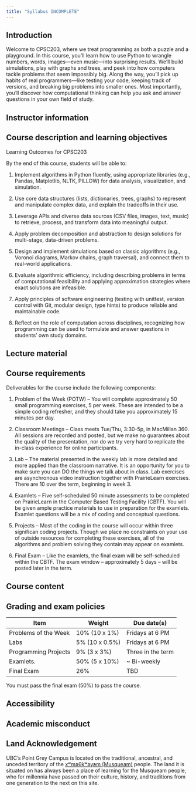```yaml
---
title: "Syllabus INCOMPLETE"
---
```


## Introduction

Welcome to CPSC203, where we treat programming as both a puzzle and a playground. In this course, you’ll learn how to use Python to wrangle numbers, words, images—even music—into surprising results. We’ll build simulations, play with graphs and trees, and peek into how computers tackle problems that seem impossibly big. Along the way, you’ll pick up habits of real programmers—like testing your code, keeping track of versions, and breaking big problems into smaller ones. Most importantly, you’ll discover how computational thinking can help you ask and answer questions in your own field of study.

## Instructor information

## Course description and learning objectives

Learning Outcomes for CPSC203

By the end of this course, students will be able to:

1. Implement algorithms in Python fluently, using appropriate libraries (e.g., Pandas, Matplotlib, NLTK, PILLOW) for data analysis, visualization, and simulation.

2. Use core data structures (lists, dictionaries, trees, graphs) to represent and manipulate complex data, and explain the tradeoffs in their use.

3. Leverage APIs and diverse data sources (CSV files, images, text, music) to retrieve, process, and transform data into meaningful output.

4. Apply problem decomposition and abstraction to design solutions for multi-stage, data-driven problems.

5. Design and implement simulations based on classic algorithms (e.g., Voronoi diagrams, Markov chains, graph traversal), and connect them to real-world applications.

6. Evaluate algorithmic efficiency, including describing problems in terms of computational feasibility and applying approximation strategies where exact solutions are infeasible.

7. Apply principles of software engineering (testing with unittest, version control with Git, modular design, type hints) to produce reliable and maintainable code.

8. Reflect on the role of computation across disciplines, recognizing how programming can be used to formulate and answer questions in students’ own study domains.

## Lecture material

## Course requirements

Deliverables for the course include the following components:

1. Problem of the Week (POTW) -- You will complete approximately 50 small programming exercises, 5 per week. These are intended to be a simple coding refresher, and they should take you approximately 15 minutes per day. 

2. Classroom Meetings -- Class meets Tue/Thu, 3:30-5p, in MacMillan 360. All sessions are recorded and posted, but we make no guarantees about the quality of the presentation, nor do we try very hard to replicate the in-class experience for online participants. 

3. Lab -- The material presented in the weekly lab is more detailed and more applied than the classroom narrative. It is an opportunity for you to make sure you can DO the things we talk about in class. Lab exercises are asynchronous video instruction together with PrairieLearn exercises. There are 10 over the term, beginning in week 3. 

4. Examlets -- Five self-scheduled 50 minute assessments to be completed on PrairieLearn in the Computer Based Testing Facility (CBTF). You will be given ample practice materials to use in preparation for the examlets. Examlet questions will be a mix of coding and conceptual questions. 

5. Projects -- Most of the coding in the course will occur within three significan coding projects. Though we place no constraints on your use of outside resources for completing these exercises, all of the algorithms and problem solving they contain may appear on examlets. 

6. Final Exam -- Like the examlets, the final exam will be self-scheduled within the CBTF. The exam window -- approximately 5 days -- will be posted later in the term.

## Course content

## Grading and exam policies

| Item                 | Weight          | Due date(s)       |
|----------------------|-----------------|-------------------|
| Problems of the Week | 10% (10 x 1%)   | Fridays at 6 PM   |
| Labs                 | 5% (10 x 0.5%)  | Fridays at 6 PM   |
| Programming Projects | 9% (3 x 3%)     | Three in the term |
| Examlets.            | 50% (5 x 10%)   | \~ Bi-weekly      |
| Final Exam           | 26%             | TBD               |

You must pass the final exam (50%) to pass the course. 

## Accessibility

## Academic misconduct

## Land Acknowledgement

UBC's Point Grey Campus is located on the traditional, ancestral, and unceded territory of the [xʷməθkʷəy̓əm (Musqueam)](https://www.musqueam.bc.ca/) people.
The land it is situated on has always been a place of learning for the Musqueam people, who for millennia have passed on their culture, history, and traditions from one generation to the next on this site.

